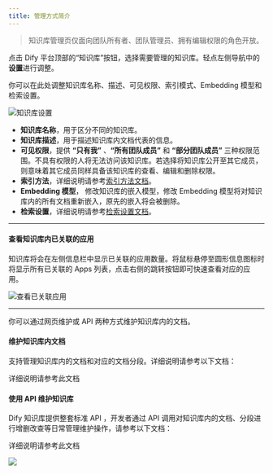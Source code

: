 ```yaml
---
title: 管理方式简介
---
```


> 知识库管理页仅面向团队所有者、团队管理员、拥有编辑权限的角色开放。

点击 Dify 平台顶部的“知识库”按钮，选择需要管理的知识库。轻点左侧导航中的**设置**进行调整。

你可以在此处调整知识库名称、描述、可见权限、索引模式、Embedding 模型和检索设置。

![知识库设置](https://assets-docs.dify.ai/2024/12/20fc93428f8f20f7acfce665c4ed4ddf.png)

* **知识库名称**，用于区分不同的知识库。
* **知识库描述**，用于描述知识库内文档代表的信息。
* **可见权限**，提供 **“只有我”** 、**“所有团队成员”** 和 **“部分团队成员”** 三种权限范围。不具有权限的人将无法访问该知识库。若选择将知识库公开至其它成员，则意味着其它成员同样具备该知识库的查看、编辑和删除权限。
* **索引方法**，详细说明请参考[索引方法文档](../create-knowledge-and-upload-documents/setting-indexing-methods.md)。
* **Embedding 模型**， 修改知识库的嵌入模型，修改 Embedding 模型将对知识库内的所有文档重新嵌入，原先的嵌入将会被删除。
* **检索设置**，详细说明请参考[检索设置文档](../create-knowledge-and-upload-documents/setting-indexing-methods.md)。

***

#### 查看知识库内已关联的应用

知识库将会在左侧信息栏中显示已关联的应用数量。将鼠标悬停至圆形信息图标时将显示所有已关联的 Apps 列表，点击右侧的跳转按钮即可快速查看对应的应用。

![查看已关联应用](https://assets-docs.dify.ai/2024/12/28899b9b0eba8996f364fb74e5b94c7f.png)

***

你可以通过网页维护或 API 两种方式维护知识库内的文档。

#### 维护知识库内文档

支持管理知识库内的文档和对应的文档分段。详细说明请参考以下文档：

<Card title="维护知识库文档" icon="link" href="maintain-knowledge-documents.md">
  详细说明请参考此文档
</Card>

#### 使用 API 维护知识库

Dify 知识库提供整套标准 API ，开发者通过 API 调用对知识库内的文档、分段进行增删改查等日常管理维护操作，请参考以下文档：

<Card title="使用 API 维护知识库" icon="link" href="maintain-dataset-via-api.md">
  详细说明请参考此文档
</Card>

![](https://assets-docs.dify.ai/2025/03/59f9f945a1d20a26c87662292d577db2.png)
